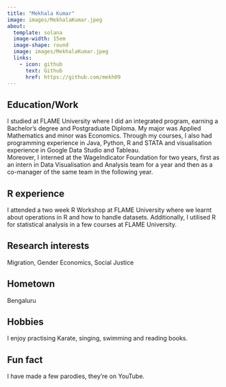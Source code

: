 ```yaml
---
title: "Mekhala Kumar"
image: images/MekhalaKumar.jpeg
about:
  template: solana
  image-width: 15em
  image-shape: round
  image: images/MekhalaKumar.jpeg
  links:
    - icon: github
      text: Github
      href: https://github.com/mekh09
---
```


## Education/Work

I studied at FLAME University where I did an integrated program, earning a Bachelor's degree and Postgraduate Diploma. My major was Applied Mathematics and minor was Economics. Through my courses, I also had programming experience in Java, Python, R and STATA and visualisation experience in Google Data Studio and Tableau.\
Moreover, I interned at the WageIndicator Foundation for two years, first as an intern in Data Visualisation and Analysis team for a year and then as a co-manager of the same team in the following year.

## R experience

I attended a two week R Workshop at FLAME University where we learnt about operations in R and how to handle datasets. Additionally, I utilised R for statistical analysis in a few courses at FLAME University.

## Research interests

Migration, Gender Economics, Social Justice

## Hometown

Bengaluru

## Hobbies

I enjoy practising Karate, singing, swimming and reading books.

## Fun fact

I have made a few parodies, they're on YouTube.
